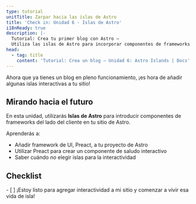 ```yaml
---
type: tutorial
unitTitle: Zarpar hacia las islas de Astro
title: 'Check in: Unidad 6 - Islas de Astro'
i18nReady: true
description: |-
  Tutorial: Crea tu primer blog con Astro —
  Utiliza las islas de Astro para incorporar componentes de frameworks del lado del cliente en tu sitio de Astro.
head:
  - tag: title
    content: 'Tutorial: Crea un blog — Unidad 6: Astro Islands | Docs'
---
```



Ahora que ya tienes un blog en pleno funcionamiento, ¡es hora de añadir algunas islas interactivas a tu sitio!

## Mirando hacia el futuro

En esta unidad, utilizarás **Islas de Astro** para introducir componentes de frameworks del lado del cliente en tu sitio de Astro. 

Aprenderás a:
- Añadir framework de UI, Preact, a tu proyecto de Astro
- Utilizar Preact para crear un componente de saludo interactivo
- Saber cuándo _no_ elegir islas para la interactividad


<Box icon="check-list">

## Checklist

<Checklist>
- [ ] ¡Estoy listo para agregar interactividad a mi sitio y comenzar a vivir esa vida de isla!
</Checklist>
</Box>
